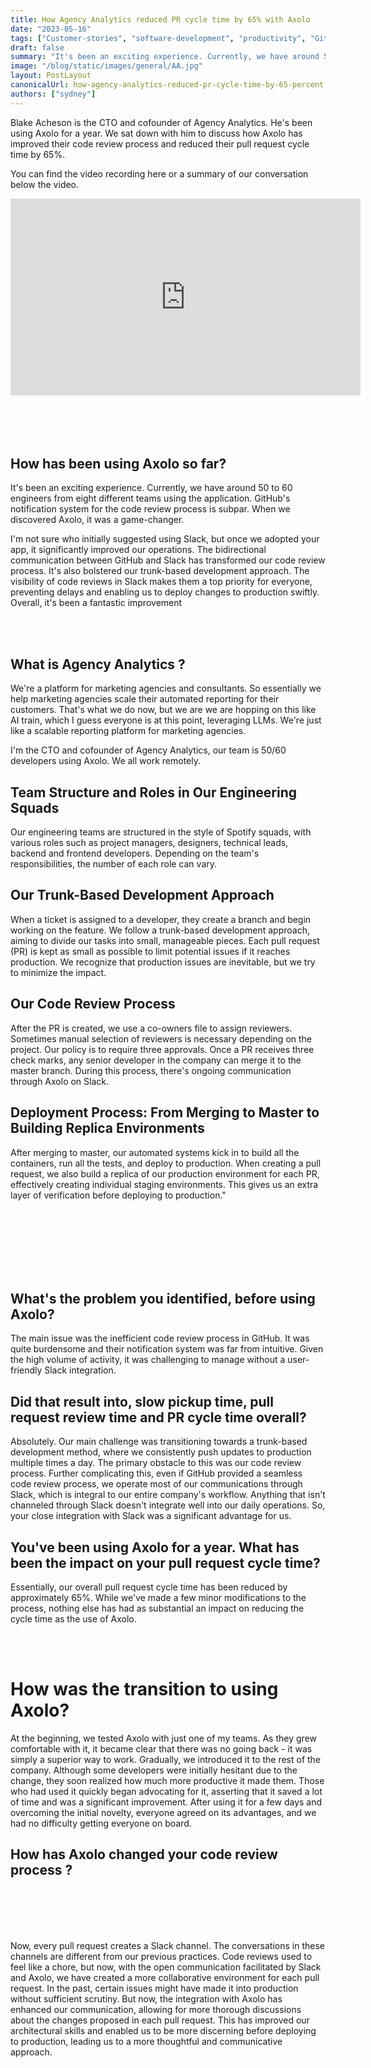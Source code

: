 ```yaml
---
title: How Agency Analytics reduced PR cycle time by 65% with Axolo
date: "2023-05-16"
tags: ["Customer-stories", "software-development", "productivity", "GitHub"]
draft: false
summary: "It's been an exciting experience. Currently, we have around 50 to 60 engineers from eight different teams using the application. GitHub's notification system for the code review process is subpar. When we discovered Axolo, it was a game-changer. It's also bolstered our trunk-based development approach. The visibility of code reviews in Slack makes them a top priority for everyone, preventing delays and enabling us to deploy changes to production swiftly. Overall, it's been a fantastic improvement"
image: "/blog/static/images/general/AA.jpg"
layout: PostLayout
canonicalUrl: how-agency-analytics-reduced-pr-cycle-time-by-65-percent
authors: ["sydney"]
---
```


<div
  style={{
    display: "flex",
    alignItems: "center",
    justifyContent: "space-between",
    flexDirection: "row-reverse",
  }}
>
  <ImageContainer
    alt="blake-acheson"
    src="/blog/static/images/agencyanalytics/blake-acheson.webp"
    classNameDiv="mx-10 lg:mx-20"
    classNameImage=""
    width={150}
    height={150}
    style={{ maxWidth: "100%", height: "auto", marginLeft: "20px" }}
  />
  <p style={{ flex: 1 }}>
    Blake Acheson is the CTO and cofounder of Agency Analytics. He's been using Axolo for a year. We
    sat down with him to discuss how Axolo has improved their code review process and reduced their
    pull request cycle time by 65%.
  </p>
</div>

You can find the video recording here or a summary of our conversation below the video.

<div className="flex flex-col content-center items-center self-center">
  <p className="my-0"></p>
  <iframe
    width="560"
    height="315"
    src="https://www.youtube.com/embed/-g8KGsc8YMw"
    title="YouTube video player"
    frameBorder="0"
    allow="accelerometer; autoplay; clipboard-write; encrypted-media; gyroscope; picture-in-picture; web-share"
    allowFullScreen
  ></iframe>
</div>
<br></br>
<br></br>

## How has been using Axolo so far?

It's been an exciting experience. Currently, we have around 50 to 60 engineers from eight different teams using the application. GitHub's notification system for the code review process is subpar. When we discovered Axolo, it was a game-changer.

I'm not sure who initially suggested using Slack, but once we adopted your app, it significantly improved our operations. The bidirectional communication between GitHub and Slack has transformed our code review process. It's also bolstered our trunk-based development approach. The visibility of code reviews in Slack makes them a top priority for everyone, preventing delays and enabling us to deploy changes to production swiftly. Overall, it's been a fantastic improvement

<br></br>

## What is Agency Analytics ?

<ImageContainer
  alt="AgencyAnalytics"
  src="/blog/static/images/agencyanalytics/AgencyAnalytics.webp"
  classNameDiv="mx-10 lg:mx-20"
  classNameImage=""
  width={1200}
  height={794}
/>

We're a platform for marketing agencies and consultants. So essentially we help marketing agencies scale their automated reporting for their customers. That's what we do now, but we are we are hopping on this like AI train, which I guess everyone is at this point, leveraging LLMs. We're just like a scalable reporting platform for marketing agencies.

I'm the CTO and cofounder of Agency Analytics, our team is 50/60 developers using Axolo. We all work remotely.

## Team Structure and Roles in Our Engineering Squads

<ImageContainer
  alt="AgencyAnalytics-team-2022-Q2-meetup"
  src="/blog/static/images/agencyanalytics/AgencyAnalytics-team-2022-Q2-meetup.webp"
  classNameDiv="mx-10 lg:mx-20"
  classNameImage=""
  width={1344}
  height={952}
/>
Our engineering teams are structured in the style of Spotify squads, with various roles such as project
managers, designers, technical leads, backend and frontend developers. Depending on the team's responsibilities,
the number of each role can vary.

## Our Trunk-Based Development Approach

<ImageContainer
  alt="trunk base development approach"
  src="/blog/static/images/agencyanalytics/trunk base development approach.png"
  classNameDiv="mx-10 lg:mx-20"
  classNameImage=""
  width={904}
  height={575}
/>

When a ticket is assigned to a developer, they create a branch and begin working on the feature. We follow a trunk-based development approach, aiming to divide our tasks into small, manageable pieces. Each pull request (PR) is kept as small as possible to limit potential issues if it reaches production. We recognize that production issues are inevitable, but we try to minimize the impact.

## Our Code Review Process

After the PR is created, we use a co-owners file to assign reviewers. Sometimes manual selection of reviewers is necessary depending on the project. Our policy is to require three approvals. Once a PR receives three check marks, any senior developer in the company can merge it to the master branch. During this process, there's ongoing communication through Axolo on Slack.

## Deployment Process: From Merging to Master to Building Replica Environments

After merging to master, our automated systems kick in to build all the containers, run all the tests, and deploy to production. When creating a pull request, we also build a replica of our production environment for each PR, effectively creating individual staging environments. This gives us an extra layer of verification before deploying to production."

<br></br>
<br></br>
<br></br>

## What's the problem you identified, before using Axolo?

The main issue was the inefficient code review process in GitHub. It was quite burdensome and their notification system was far from intuitive. Given the high volume of activity, it was challenging to manage without a user-friendly Slack integration.

## Did that result into, slow pickup time, pull request review time and PR cycle time overall?

Absolutely. Our main challenge was transitioning towards a trunk-based development method, where we consistently push updates to production multiple times a day. The primary obstacle to this was our code review process. Further complicating this, even if GitHub provided a seamless code review process, we operate most of our communications through Slack, which is integral to our entire company's workflow. Anything that isn't channeled through Slack doesn't integrate well into our daily operations. So, your close integration with Slack was a significant advantage for us.

## You've been using Axolo for a year. What has been the impact on your pull request cycle time?

Essentially, our overall pull request cycle time has been reduced by approximately 65%. While we've made a few minor modifications to the process, nothing else has had as substantial an impact on reducing the cycle time as the use of Axolo.

<br></br>

# How was the transition to using Axolo?

At the beginning, we tested Axolo with just one of my teams. As they grew comfortable with it, it became clear that there was no going back - it was simply a superior way to work. Gradually, we introduced it to the rest of the company. Although some developers were initially hesitant due to the change, they soon realized how much more productive it made them. Those who had used it quickly began advocating for it, asserting that it saved a lot of time and was a significant improvement. After using it for a few days and overcoming the initial novelty, everyone agreed on its advantages, and we had no difficulty getting everyone on board.

## How has Axolo changed your code review process ?

<Callout
  title="Code reviews used to feel like a chore, but now, with the open communication facilitated by Slack and Axolo, we have created a more collaborative environment for each pull request."
  subtitle=' In the past, certain issues might have made it into production without sufficient scrutiny. But now, the integration with Axolo has enhanced our communication.... This has improved our architectural skills and enabled us to be more discerning before deploying to production"'
/>

<br></br>
<br></br>

Now, every pull request creates a Slack channel. The conversations in these channels are different from our previous practices. Code reviews used to feel like a chore, but now, with the open communication facilitated by Slack and Axolo, we have created a more collaborative environment for each pull request. In the past, certain issues might have made it into production without sufficient scrutiny. But now, the integration with Axolo has enhanced our communication, allowing for more thorough discussions about the changes proposed in each pull request. This has improved our architectural skills and enabled us to be more discerning before deploying to production, leading us to a more thoughtful and communicative approach.

<br></br>
<br></br>

<CTABanner type="try" />
